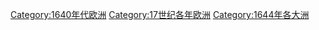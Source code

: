 [[Category:1640年代欧洲|Category:1640年代欧洲]]
[[Category:17世纪各年欧洲|Category:17世纪各年欧洲]]
[[Category:1644年各大洲|Category:1644年各大洲]]